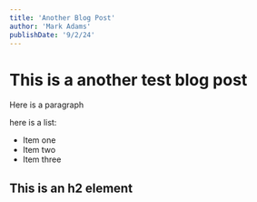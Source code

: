 ```yaml
---
title: 'Another Blog Post'
author: 'Mark Adams'
publishDate: '9/2/24'
---
```


# This is a another test blog post

Here is a paragraph

here is a list:

- Item one
- Item two
- Item three

## This is an h2 element